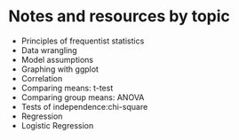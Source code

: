 # Notes and resources by topic

- Principles of frequentist statistics
- Data wrangling
- Model assumptions
- Graphing with ggplot
- Correlation
- Comparing means: t-test
- Comparing group means: ANOVA
- Tests of independence:chi-square
- Regression
- Logistic Regression

